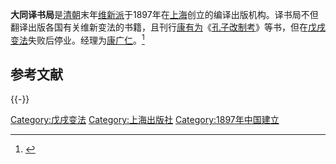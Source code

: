 '''大同译书局'''是[[清朝|清朝]]末年[[维新派|维新派]]于1897年在[[上海|上海]]创立的编译出版机构。译书局不但翻译出版各国有关维新变法的书籍，且刊行[[康有为|康有为]]《[[孔子改制考|孔子改制考]]》等书，但在[[戊戌变法|戊戌变法]]失败后停业。经理为[[康广仁|康广仁]]。<ref>{{cite book |authors = 马学新 等 |title=《上海文化源流辞典》 |year=1992年 |publisher=上海社会科学院出版社出版 |location=上海市 |ISBN = 7805152381 }}</ref>

== 参考文献 ==
{{Reflist}}

{{-}}
{{上海出版机构}}

[[Category:戊戌变法|Category:戊戌变法]]
[[Category:上海出版社|Category:上海出版社]]
[[Category:1897年中国建立|Category:1897年中国建立]]

{{上海小作品}}